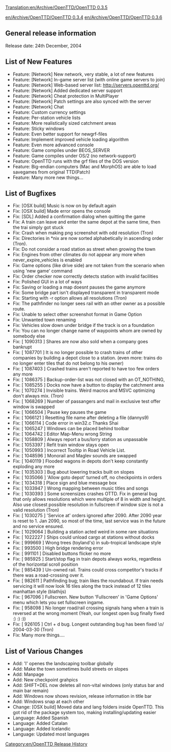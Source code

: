 [[Translation:en/Archive/OpenTTD/OpenTTD 0.3.5]]
[[Category:en/OpenTTD Release History]]

[[en/Archive/OpenTTD/OpenTTD 0.3.4]] [[en/Archive/OpenTTD/OpenTTD 0.3.6]]

==General release information==
Release date: 24th December, 2004

==List of New Features==
*Feature: [Network] New network, very stable, a lot of new features
*Feature: [Network] In-game server list (with online game servers to join)
*Feature: [Network] Web-based server list: http://servers.openttd.org/
*Feature: [Network] Added dedicated server support
*Feature: [Network] Cheat protection in MultiPlayer
*Feature: [Network] Patch settings are also synced with the server
*Feature: [Network] Chat
*Feature: Custom currency settings
*Feature: Per-station vehicle lists
*Feature: More realistically sized catchment areas
*Feature: Sticky windows
*Feature: Even better support for newgrf-files
*Feature: Implement improved vehicle loading algorithm
*Feature: Even more advanced console
*Feature: Game compiles under BEOS_SERVER
*Feature: Game compiles under OS/2 (no network-support)
*Feature: OpenTTD runs with the grf files of the DOS version
*Feature: Big-endian computers (Mac and MorphOS) are able to load savegames from original TTD(Patch)
*Feature: Many more new things...

==List of Bugfixes==
*Fix: [OSX build] Music is now on by default again
*Fix: [OSX build] Made error opens the console
*Fix: [SDL] Added a confirmation dialog when quitting the game
*Fix: A train can leave and enter the same depot at the same time, then the trai simply got stuck
*Fix: Crash when making png screenshot with odd resolution (Tron)
*Fix: Directories in *nix are now sorted alphabetically in ascending order (Tron).
*Fix: Do not consider a road station as street when growing the town
*Fix: Engines from other climates do not appear any more when never_expire_vehicles is enabled
*Fix: Game options (like drive side) are not taken from the scenario when using 'new game' command
*Fix: Order checker now correctly detects station with invalid facilities
*Fix: Polished GUI in a lot of ways
*Fix: Saving or loading a map doesnt pauses the game anymore
*Fix: Some bridge part isn't displayed transparent in transparent mode
*Fix: Starting with -r option allows all resolutions (Tron)
*Fix: The pathfinder no longer sees rail with an other owner as a possible route.
*Fix: Unable to select other screenshot format in Game Option
*Fix: Unwanted town renaming
*Fix: Vehicles slow down under bridge if the track is on a foundation
*Fix: You can no longer change name of waypoints whom are owned by somebody else
*Fix: [ 1090313 ] Shares are now also sold when a company goes bankrupt
*Fix: [ 1087701 ] It is no longer possible to crash trains of other companies by building a depot close to a station. (even more: trains do no longer enter tiles that do not belong to his owner)
*Fix: [ 1087403 ] Crashed trains aren't reported to have too few orders any more
*Fix: [ 1086375 ] Backup-order-list was not closed with an OT_NOTHING,
*Fix: [ 1085255 ] Docks now have a button to display the catchment area
*Fix: [ 1070274 ] Invisible trains. Weird macros and MSVC optimizing don't always mix. (Tron)
*Fix: [ 1068269 ] Number of passangers and mail in exclusive test offer window is swapped
*Fix: [ 1066504 ] Pause key pauses the game
*Fix: [ 1066121 ] Resetting file name after deleting a file (dannys9)
*Fix: [ 1066114 ] Code error in win32.c Thanks Shai
*Fix: [ 1065247 ] Windows can be placed behind toolbar
*Fix: [ 1064742 ] Editor Map-Menu wrong String
*Fix: [ 1058809 ] Always report a bus/lorry station as unpassable
*Fix: [ 1053397 ] Refit train window stays open
*Fix: [ 1050993 ] Incorrect Tooltip in Road Vehicle List.
*Fix: [ 1048596 ] Monorail and Maglev sounds are swapped
*Fix: [ 1040119 ] Flooded wagons in depots don't keep constantly exploding any more
*Fix: [ 1035303 ] Bug about lowering tracks built on slopes
*Fix: [ 1035066 ] 'Allow goto depot' turned off, no checkpoints in orders
*Fix: [ 1034318 ] Place sign and blue message box
*Fix: [ 1033947 ] Wrong mapping between music titles and songs
*Fix: [ 1030393 ] Some screensizes crashes OTTD. Fix in general bug that only allows resolutions which were multiple of 8 in width and height. Also use closest possible resolution in fullscreen if window size is not a valid resolution (Tron)
*Fix: [ 1030275 ] 'Service at' orders ignored after 2090. After 2090 year is reset to 1. Jan 2090, so most of the time, last service was in the future and no service ensured.
*Fix: [ 1029064 ] Building a station acted weird in some rare situations
*Fix: [ 1022227 ] Ships could unload cargo at stations without docks
*Fix: [ 999669 ] Wrong trees (toyland's) in sub-tropical landscape style
*Fix: [ 993500 ] High bridge rendering error
*Fix: [ 991101 ] Disabled buttons flicker no more
*Fix: [ 985925 ] Start/stop flag in train depots always works, regardless of the horizontal scroll position
*Fix: [ 985439 ] Un-owned rail. Trains could cross competitor's tracks if there was a road-crossing over it.
*Fix: [ 982611 ] Pathfinding bug; train likes the roundabout. If train needs servicing it will now look 16 tiles along the track instead of 12 tiles manhattan style (blathijs)
*Fix: [ 967096 ] Fullscreen. New button 'Fullscreen' in 'Game Options' menu which lets you set fullscreen ingame.
*Fix: [ 958098 ] No longer road/rail crossing signals hang when a train is reversed at the wrong moment (Yeah, our longest open bug finally fixed :) :) :))
*Fix: [ 926105 ] Ctrl + d bug. Longest outstanding bug has been fixed \o/ 2004-03-30 (Tron)
*Fix: Many more things....

==List of Various Changes==
*Add: 'l' openes the landscaping toolbar globally
*Add: Make the town sometimes build streets on slopes
*Add: Manpage
*Add: New checkpoint grahpics
*Add: SHIFT+DEL now deletes all non-vital windows (only status bar and main bar remain)
*Add: Windows now shows revision, release information in title bar
*Add: Windows snap at each other
*Change: [OSX build] Moved data and lang folders inside OpenTTD. This got rid of the package system too, making installing/updating easier
*Language: Added Spanish
*Language: Added Catalan
*Language: Added Icelandic
*Language: Updated most languages